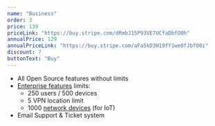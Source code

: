 ```yaml
---
name: "Business"
order: 3
price: 139
priceLink: "https://buy.stripe.com/dRmbJ15P93VE7UCfaDbfO0h"
annualPrice: 129
annualPriceLink: "https://buy.stripe.com/aFa5kD3H19fY1we0fJbfO0i"
discount: 7
buttonText: "Buy"
---
```

- All Open Source features without limits
- [Enterprise features](https://docs.defguard.net/enterprise/enterprise-features) limits:
  - 250 users / 500 devices
  - 5 VPN location limit
  - 1000 [network devices](https://docs.defguard.net/admin-and-features/network-devices) (for IoT)
- Email Support & Ticket system
